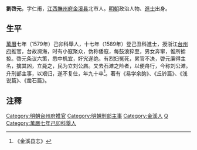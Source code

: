 '''劉啓元'''，字仁甫，[[江西|江西]][[撫州府|撫州府]][[金溪县|金溪县]]北市人。[[明朝|明朝]]政治人物、[[進士|進士]]出身。

==生平==
[[萬曆|萬曆]]七年（1579年）己卯科舉人，十七年（1589年）登己丑科進士，授浙江[[台州府|台州府]]推官，台故濒海，时有小寇聚众，伪称倭寇，每鼓浪猝至，男女奔窜，惟所掳掠。啓元条议六策，悉中机宜，奸宄遂绝。有烈妇冤死，累官不决，啓元廉得主名，擒其凶，立毙之，民为立刘公庙。又去石滩之险者，以便舟行，今称刘公滩。升刑部主事，以艰归，遂不复仕，年九十卒<ref>《金溪县志》</ref>。著有《易学余韵》、《丘钤篇》、《浅说篇》、《凿石篇》。

== 注釋 ==
{{reflist}}

{{start box}}
{{s-off}}
{{s-before|[[周懋相|周懋相]]<br>}}
{{s-title|明朝台州府推官|萬曆二十六年-二十七年}}
{{s-after|[[李叔春|李叔春]]<br>}}
{{end box}}

{{明朝人物小作品}}
{{萬曆十七年己丑科殿試金榜}}
{{DEFAULTSORT:Liu劉}}
[[Category:明朝台州府推官|Category:明朝台州府推官]]
[[Category:明朝刑部主事|Category:明朝刑部主事]]
[[Category:金溪人|Category:金溪人]]
[[Category:劉姓|Q]]
[[Category:萬曆七年己卯科舉人|Category:萬曆七年己卯科舉人]]